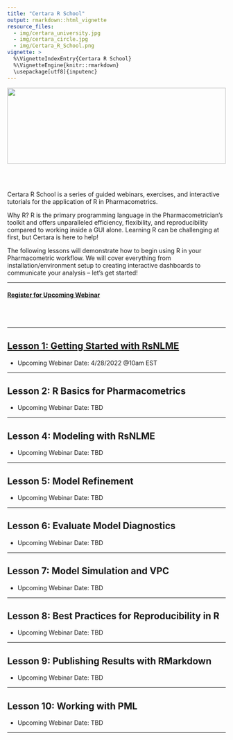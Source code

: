 ```yaml
---
title: "Certara R School"
output: rmarkdown::html_vignette
resource_files:
  - img/certara_university.jpg
  - img/certara_circle.jpg
  - img/Certara_R_School.png
vignette: >
  %\VignetteIndexEntry{Certara R School}
  %\VignetteEngine{knitr::rmarkdown}
  \usepackage[utf8]{inputenc}
---
```


<img src='img/Certara_R_School.png' align="center" height="175" style = "width:100%;"/>

<br></br>

Certara R School is a series of guided webinars, exercises, and interactive tutorials for the application of R in Pharmacometrics. 

Why R? R is the primary programming language in the Pharmacometrician's toolkit and offers unparalleled efficiency, flexibility, and reproducibility compared to working inside a GUI alone.  Learning R can be challenging at first, but Certara is here to help!

The following lessons will demonstrate how to begin using R in your Pharmacometric workflow. We will cover everything from installation/environment setup to creating interactive dashboards to communicate your analysis – let’s get started!

---

<h4><a href="https://certara.zoom.us/webinar/register/WN_6AsyPfjGRMGLpCw1RIboTQ" target="_blank">Register for Upcoming Webinar</a></h4>

<br></br>

---

## [Lesson 1: Getting Started with RsNLME](lesson_1.html)

* Upcoming Webinar Date: 4/28/2022 @10am EST

---

## Lesson 2: R Basics for Pharmacometrics

* Upcoming Webinar Date: TBD

---

## Lesson 4: Modeling with RsNLME

* Upcoming Webinar Date: TBD

---

## Lesson 5: Model Refinement

* Upcoming Webinar Date: TBD

---

## Lesson 6: Evaluate Model Diagnostics

* Upcoming Webinar Date: TBD

---

## Lesson 7: Model Simulation and VPC

* Upcoming Webinar Date: TBD

---

## Lesson 8: Best Practices for Reproducibility in R

* Upcoming Webinar Date: TBD

---

## Lesson 9: Publishing Results with RMarkdown

* Upcoming Webinar Date: TBD

---

## Lesson 10: Working with PML

* Upcoming Webinar Date: TBD

---
